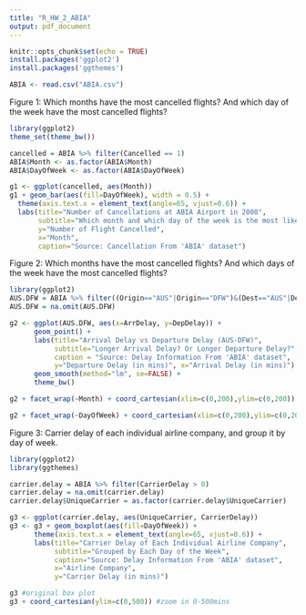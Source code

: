 ---
title: "R_HW_2_ABIA"
output: pdf_document
---

```{r setup, include=FALSE}
knitr::opts_chunk$set(echo = TRUE)
install.packages('ggplot2')
install.packages('ggthemes')
```

```{r}
ABIA <- read.csv("ABIA.csv")
```

Figure 1: Which months have the most cancelled flights? And which day of the week have the most cancelled flights?
```{r}
library(ggplot2)
theme_set(theme_bw())

cancelled = ABIA %>% filter(Cancelled == 1)
ABIA$Month <- as.factor(ABIA$Month)
ABIA$DayOfWeek <- as.factor(ABIA$DayOfWeek)

g1 <- ggplot(cancelled, aes(Month))
g1 + geom_bar(aes(fill=DayOfWeek), width = 0.5) + 
  theme(axis.text.x = element_text(angle=65, vjust=0.6)) +
  labs(title="Number of Cancellations at ABIA Airport in 2008", 
       subtitle="Which month and which day of the week is the most likely to encounter a flight cancellation?", 
       y="Number of Flight Cancelled",
       x="Month",
       caption="Source: Cancellation From 'ABIA' dataset")
```

Figure 2: Which months have the most cancelled flights? And which days of the week have the most cancelled flights?
```{r}
library(ggplot2)
AUS.DFW = ABIA %>% filter((Origin=="AUS"|Origin=="DFW")&(Dest=="AUS"|Dest=="DFW"))
AUS.DFW = na.omit(AUS.DFW)

g2 <- ggplot(AUS.DFW, aes(x=ArrDelay, y=DepDelay)) + 
      geom_point() + 
      labs(title="Arrival Delay vs Departure Delay (AUS-DFW)",
           subtitle="Longer Arrival Delay? Or Longer Departure Delay?",
           caption = "Source: Delay Information From 'ABIA' dataset",
           y="Departure Delay (in mins)", x="Arrival Delay (in mins)") +
      geom_smooth(method="lm", se=FALSE) + 
      theme_bw()

g2 + facet_wrap(~Month) + coord_cartesian(xlim=c(0,200),ylim=c(0,200)) #zoom in 0-200mins

g2 + facet_wrap(~DayOfWeek) + coord_cartesian(xlim=c(0,200),ylim=c(0,200)) #zoom in 0-200mins
```

Figure 3: Carrier delay of each individual airline company, and group it by day of week.
```{r}
library(ggplot2)
library(ggthemes)

carrier.delay = ABIA %>% filter(CarrierDelay > 0)
carrier.delay = na.omit(carrier.delay)
carrier.delay$UniqueCarrier = as.factor(carrier.delay$UniqueCarrier)

g3 <- ggplot(carrier.delay, aes(UniqueCarrier, CarrierDelay))
g3 <- g3 + geom_boxplot(aes(fill=DayOfWeek)) + 
      theme(axis.text.x = element_text(angle=65, vjust=0.6)) + 
      labs(title="Carrier Delay of Each Individual Airline Company", 
           subtitle="Grouped by Each Day of the Week",
           caption="Source: Delay Information From 'ABIA' dataset",
           x="Airline Company",
           y="Carrier Delay (in mins)") 

g3 #original box plot
g3 + coord_cartesian(ylim=c(0,500)) #zoom in 0-500mins
```
